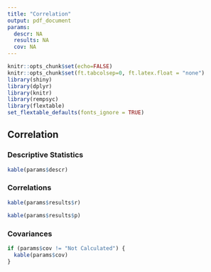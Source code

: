 ```yaml
---
title: "Correlation"
output: pdf_document
params:
  descr: NA
  results: NA
  cov: NA
---
```


```r
knitr::opts_chunk$set(echo=FALSE)
knitr::opts_chunk$set(ft.tabcolsep=0, ft.latex.float = "none")
library(shiny)
library(dplyr)
library(knitr)
library(rempsyc)
library(flextable)
set_flextable_defaults(fonts_ignore = TRUE)
```

## Correlation

### Descriptive Statistics

```r
kable(params$descr)
```

### Correlations

```r
kable(params$results$r)
```

```r
kable(params$results$p)
```

### Covariances

```r
if (params$cov != "Not Calculated") {
  kable(params$cov)
}
```
